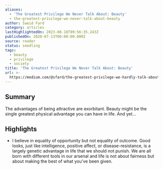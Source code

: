 ```yaml
---
aliases:
  - 'The Greatest Privilege We Never Talk About: Beauty'
  - the-greatest-privilege-we-never-talk-about-beauty
author: Saeid Fard
category: articles
lastHighlightedOn: 2023-08-18T09:56:35.243Z
publishedOn: 2020-07-13T00:00:00.000Z
source: reader
status: seedling
tags:
  - beauty
  - privilege
  - society
title: 'The Greatest Privilege We Never Talk About: Beauty'
url: >-
  https://medium.com/@sfard/the-greatest-privilege-we-hardly-talk-about-beauty-7db3f70c1116
---
```

## Summary

The advantages of being attractive are exorbitant. Beauty might be the single greatest physical advantage you can have in life. And yet…

## Highlights

- I believe in equality of opportunity but not equality of outcome.
  Good looks, just like intelligence, positive affect, or disease-resistance, is a largely genetic advantage in life that we should not punish. We are all born with different tools in our arsenal and life is not about fairness but about making the best of what you’ve been given.

